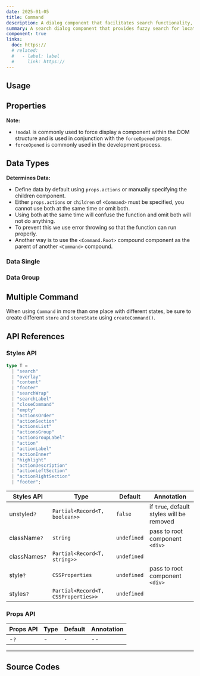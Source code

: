 ```yaml
---
date: 2025-01-05
title: Command
description: A dialog component that facilitates search functionality, often featuring fuzzy search capabilities for quick and efficient filtering.
summary: A search dialog component that provides fuzzy search for locating items quickly within the application.
component: true
links:
  doc: https://
  # related:
  #   - label: label
  #     link: https://
---
```


## Usage

<CommandDemosUsage />

## Properties

<CommandDemosConfigurator />

**Note:**

- `!modal` is commonly used to force display a component within the DOM structure and is used in conjunction with the `forceOpened` props.
- `forceOpened` is commonly used in the development process.

## Data Types

**Determines Data:**

- Define data by default using `props.actions` or manually specifying the children component.
- Either `props.actions` or `children` of `<Command>` must be specified, you cannot use both at the same time or omit both.
- Using both at the same time will confuse the function and omit both will not do anything.
- To prevent this we use error throwing so that the function can run properly.
- Another way is to use the `<Command.Root>` compound component as the parent of another `<Command>` compound.

### Data Single

<CommandDemosDataTypesSingle />

### Data Group

<CommandDemosDataTypesGroup />

## Multiple Command

When using `Command` in more than one place with different states, be sure to create different `store` and `storeState` using `createCommand()`.

<CommandDemosMultipleCommand />

## API References

### Styles API

```ts
type T =
  | "search"
  | "overlay"
  | "content"
  | "footer"
  | "searchWrap"
  | "searchLabel"
  | "closeCommand"
  | "empty"
  | "actionsOrder"
  | "actionSection"
  | "actionsList"
  | "actionsGroup"
  | "actionGroupLabel"
  | "action"
  | "actionLabel"
  | "actionInner"
  | "highlight"
  | "actionDescription"
  | "actionLeftSection"
  | "actionRightSection"
  | "footer";
```

| Styles API    | Type                                | Default     | Annotation                                |
| ------------- | ----------------------------------- | ----------- | ----------------------------------------- |
| unstyled`?`   | `Partial<Record<T, boolean>>`       | `false`     | if `true`, default styles will be removed |
| className`?`  | `string`                            | `undefined` | pass to root component `<div>`            |
| classNames`?` | `Partial<Record<T, string>>`        | `undefined` |                                           |
| style`?`      | `CSSProperties`                     | `undefined` | pass to root component `<div>`            |
| styles`?`     | `Partial<Record<T, CSSProperties>>` | `undefined` |                                           |

### Props API

| Props API | Type | Default | Annotation |
| --------- | ---- | ------- | ---------- |
| -`?`      | -    | `-`     | --         |

---

## Source Codes

<SourceCodes name="command" />
